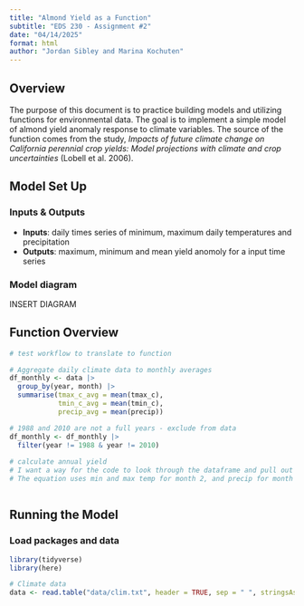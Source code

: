 ```yaml
---
title: "Almond Yield as a Function"
subtitle: "EDS 230 - Assignment #2"
date: "04/14/2025"
format: html
author: "Jordan Sibley and Marina Kochuten" 
---
```


## Overview 

The purpose of this document is to practice building models and utilizing functions for environmental data. The goal is to implement a simple model of almond yield anomaly response to climate variables. The source of the function comes from the study, *Impacts of future climate change on California
perennial crop yields: Model projections with
climate and crop uncertainties* (Lobell et al. 2006). 

## Model Set Up 

### Inputs & Outputs 

- **Inputs**: daily times series of minimum, maximum daily temperatures and precipitation
- **Outputs**: maximum, minimum and mean yield anomoly for a input time series

### Model diagram 

INSERT DIAGRAM 


## Function Overview 

```r
# test workflow to translate to function 

# Aggregate daily climate data to monthly averages
df_monthly <- data |>
  group_by(year, month) |>
  summarise(tmax_c_avg = mean(tmax_c),
            tmin_c_avg = mean(tmin_c),
            precip_avg = mean(precip))

# 1988 and 2010 are not a full years - exclude from data
df_monthly <- df_monthly |>
  filter(year != 1988 & year != 2010)
  
# calculate annual yield
# I want a way for the code to look through the dataframe and pull out the correct tmin, tmax, and precip values for each year
# The equation uses min and max temp for month 2, and precip for month 1



```


## Running the Model 

### Load packages and data 
```r
library(tidyverse)
library(here)

# Climate data 
data <- read.table("data/clim.txt", header = TRUE, sep = " ", stringsAsFactors = FALSE)
```

